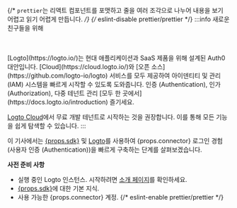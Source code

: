 {/* `prettier`는 리액트 컴포넌트를 포맷하고 줄을 여러 조각으로 나누어 내용을 보기 어렵고 읽기 어렵게 만듭니다. */}
{/* eslint-disable prettier/prettier */}
:::info 새로운 친구들을 위해

<br />
<br />
[Logto](https://logto.io/)는 현대 애플리케이션과 SaaS 제품을 위해 설계된 Auth0 대안입니다. 
[Cloud](https://cloud.logto.io/)와 [오픈 소스](https://github.com/logto-io/logto) 서비스를 모두 제공하여 아이덴티티 및 관리 (IAM) 시스템을 빠르게 시작할 수 있도록 도와줍니다. 인증 (Authentication), 인가 (Authorization), 다중 테넌트 관리 [모두 한 곳에서](https://docs.logto.io/introduction) 즐기세요. 

[Logto Cloud](https://cloud.logto.io/)에서 무료 개발 테넌트로 시작하는 것을 권장합니다. 이를 통해 모든 기능을 쉽게 탐색할 수 있습니다.
:::

이 기사에서는 <a href={props.link} target="_blank" rel="noopener">{props.sdk}</a> 및 [Logto](https://logto.io/)를 사용하여 {props.connector} 로그인 경험 (사용자 인증 (Authentication))을 빠르게 구축하는 단계를 살펴보겠습니다.

**사전 준비 사항**

- 실행 중인 Logto 인스턴스. 시작하려면 [소개 페이지](/introduction)를 확인하세요.
- <a href={props.link} target="_blank" rel="noopener">{props.sdk}</a>에 대한 기본 지식.
- 사용 가능한 {props.connector} 계정.
{/* eslint-enable prettier/prettier */}